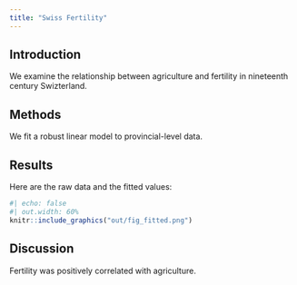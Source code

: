 ```yaml
---
title: "Swiss Fertility"
---
```


## Introduction

We examine the relationship between agriculture and fertility in nineteenth century Swizterland.

## Methods

We fit a robust linear model to provincial-level data.

## Results

Here are the raw data and the fitted values:

```r
#| echo: false
#| out.width: 60%
knitr::include_graphics("out/fig_fitted.png")
```

## Discussion

Fertility was positively correlated with agriculture.
